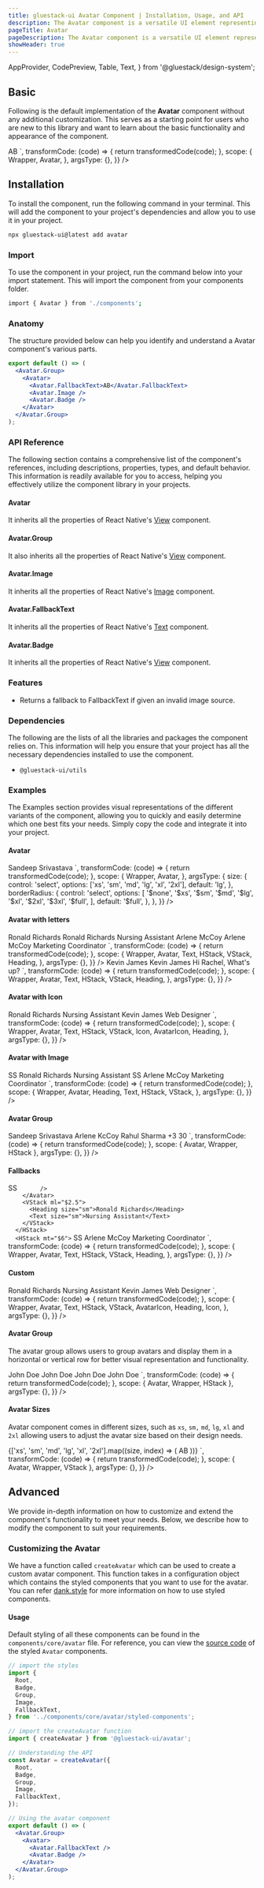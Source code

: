 ```yaml
---
title: gluestack-ui Avatar Component | Installation, Usage, and API
description: The Avatar component is a versatile UI element representing a user with profile pictures, initials, or a fallback icon. It adds a personal touch to the user interface, making it more engaging.
pageTitle: Avatar
pageDescription: The Avatar component is a versatile UI element representing a user with profile pictures, initials, or a fallback icon. It adds a personal touch to the user interface, making it more engaging.
showHeader: true
---
```



<Meta title="components/Media And Icons/Avatar" />

  AppProvider,
  CodePreview,
  Table,
  Text,
} from '@gluestack/design-system';


## Basic

Following is the default implementation of the **Avatar** component without any additional customization. This serves as a starting point for users who are new to this library and want to learn about the basic functionality and appearance of the component.

<AppProvider>
  <CodePreview
    showComponentRenderer={true}
    showArgsController={false}
    metaData={{
      code: `
<Avatar size="md">
  <Avatar.FallbackText>AB</Avatar.FallbackText>
  <Avatar.Image
    source={{
      uri: 'https://images.unsplash.com/photo-1494790108377-be9c29b29330?ixlib=rb-1.2.1&ixid=MnwxMjA3fDB8MHxwaG90by1wYWdlfHx8fGVufDB8fHx8&auto=format&fit=crop&w=687&q=80',
    }}
  />
  <Avatar.Badge />
</Avatar>
`,
      transformCode: (code) => {
        return transformedCode(code);
      },
      scope: {
        Wrapper,
        Avatar,
      },
      argsType: {},
    }}
  />
</AppProvider>

## Installation

To install the component, run the following command in your terminal. This will add the component to your project's dependencies and allow you to use it in your project.

```bash
npx gluestack-ui@latest add avatar
```

### Import

To use the component in your project, run the command below into your import statement. This will import the component from your components folder.

```bash
import { Avatar } from './components';
```

### Anatomy

The structure provided below can help you identify and understand a Avatar component's various parts.

```jsx
export default () => (
  <Avatar.Group>
    <Avatar>
      <Avatar.FallbackText>AB</Avatar.FallbackText>
      <Avatar.Image />
      <Avatar.Badge />
    </Avatar>
  </Avatar.Group>
);
```

### API Reference

The following section contains a comprehensive list of the component's references, including descriptions, properties, types, and default behavior. This information is readily available for you to access, helping you effectively utilize the component library in your projects.

#### Avatar

It inherits all the properties of React Native's [View](https://reactnative.dev/docs/view#props) component.

#### Avatar.Group

It also inherits all the properties of React Native's [View](https://reactnative.dev/docs/view#props) component.

#### Avatar.Image

It inherits all the properties of React Native's [Image](https://reactnative.dev/docs/image#props) component.

#### Avatar.FallbackText

It inherits all the properties of React Native's [Text](https://reactnative.dev/docs/text#props) component.

#### Avatar.Badge

It inherits all the properties of React Native's [View](https://reactnative.dev/docs/view#props) component.

### Features

- Returns a fallback to FallbackText if given an invalid image source.

### Dependencies

The following are the lists of all the libraries and packages the component relies on. This information will help you ensure that your project has all the necessary dependencies installed to use the component.

- `@gluestack-ui/utils`

### Examples

The Examples section provides visual representations of the different variants of the component, allowing you to quickly and easily determine which one best fits your needs. Simply copy the code and integrate it into your project.

#### Avatar

<AppProvider>
  <CodePreview
    showComponentRenderer={true}
    showArgsController={true}
    metaData={{
      code: `
        <Avatar bgColor='$amber600' {...props}>
          <Avatar.FallbackText>Sandeep Srivastava</Avatar.FallbackText>
          <Avatar.Badge />
        </Avatar>
`,
      transformCode: (code) => {
        return transformedCode(code);
      },
      scope: {
        Wrapper,
        Avatar,
      },
      argsType: {
        size: {
          control: 'select',
          options: ['xs', 'sm', 'md', 'lg', 'xl', '2xl'],
          default: 'lg',
        },
        borderRadius: {
          control: 'select',
          options: [
            '$none',
            '$xs',
            '$sm',
            '$md',
            '$lg',
            '$xl',
            '$2xl',
            '$3xl',
            '$full',
          ],
          default: '$full',
        },
      },
    }}
  />
</AppProvider>

#### Avatar with letters

<AppProvider>
  <CodePreview
    showComponentRenderer={true}
    showArgsController={false}
    metaData={{
      code: `
    <VStack space="md">
        <HStack space="md">
            <Avatar size="md" bgColor="$indigo600"  >
              <Avatar.FallbackText>Ronald Richards</Avatar.FallbackText>
              <Avatar.Badge />
            </Avatar>
          <VStack  >
             <Heading size="sm">Ronald Richards</Heading>
             <Text size="sm">Nursing Assistant</Text>
          </VStack>
      </HStack>
      <HStack space="md">
        <Avatar size="md" bgColor="$orange600" >
            <Avatar.FallbackText>Arlene McCoy</Avatar.FallbackText>
        </Avatar>
        <VStack  >
            <Heading size="sm">Arlene McCoy</Heading>
            <Text size="sm">Marketing Coordinator</Text>
        </VStack>
     </HStack>
    </VStack>
`,
      transformCode: (code) => {
        return transformedCode(code);
      },
      scope: {
        Wrapper,
        Avatar,
        Text,
        HStack,
        VStack,
        Heading,
      },
      argsType: {},
    }}
  />
</AppProvider>

<AppProvider>
  <CodePreview
    showComponentRenderer={true}
    showArgsController={false}
    metaData={{
      code: `
      <HStack space="md">
          <Avatar size="md" bgColor="$indigo600" >
             <Avatar.FallbackText>Kevin James</Avatar.FallbackText>
             <Avatar.Badge />
          </Avatar>
        <VStack >
          <Heading size="sm">Kevin James</Heading>
          <Text size="sm">Hi Rachel, What's up?</Text>
        </VStack>
      </HStack>
`,
      transformCode: (code) => {
        return transformedCode(code);
      },
      scope: {
        Wrapper,
        Avatar,
        Text,
        HStack,
        VStack,
        Heading,
      },
      argsType: {},
    }}
  />
</AppProvider>

#### Avatar with Icon

<AppProvider>
  <CodePreview
    showComponentRenderer={true}
    showArgsController={false}
    metaData={{
      code: `
    <VStack>
        <HStack mt="$6">
          <Avatar size="md" bgColor="$indigo600" >
            <AvatarIcon color="$white" />
          </Avatar>
          <VStack ml="$2.5">
            <Heading size="sm">Ronald Richards</Heading>
            <Text size="sm">Nursing Assistant</Text>
          </VStack>
        </HStack>
        <HStack mt="$6">
            <Avatar size="md" bgColor="$pink600" >
              <AvatarIcon color="$white"/>
            </Avatar>
            <VStack ml="$2.5">
              <Heading size="sm">Kevin James</Heading>
              <Text size="sm">Web Designer</Text>
            </VStack>
      </HStack>
    </VStack>
`,
      transformCode: (code) => {
        return transformedCode(code);
      },
      scope: {
        Wrapper,
        Avatar,
        Text,
        HStack,
        VStack,
        Icon,
        AvatarIcon,
        Heading,
      },
      argsType: {},
    }}
  />
</AppProvider>

#### Avatar with Image

<AppProvider>
  <CodePreview
    showComponentRenderer={true}
    showArgsController={false}
    metaData={{
      code: `
      <VStack >
        <HStack mt="$6">
          <Avatar size="md">
              <Avatar.FallbackText>SS</Avatar.FallbackText>
              <Avatar.Image
                source={{
                  uri: 'https://s3-alpha-sig.figma.com/img/10ee/01fc/f8523bf9366a9eee9e21a1e142c59143?Expires=1682294400&Signature=WP9baFHcLYQsZlOq7BtaalYICNWVfb3ycRwFXkQQOnPechB7-XbXX9I1HxOJ5kgSBDZQPapRu0wTPCizG9hFUYy9KRTJ4H1rY20Ukjk4YkZZglHsHUP6~hrsN9JqfTj0oHRj~GVbnJhfzGmoQinXb1jjDossFuoVwV448CR-Kia2SHcP8a3AH6T9BZdc6R2HakoWtgsTvH4fdVt8nrUfMg5mG8queXJitKsKxTD-9xFEqV6M36Z~oQGaJb1CiNh6QdK92YBYeNyN~9ZEinGwAKBigdrvDYKujgf45JZ2KI04wviwz1Y8VUoZKkkArD1ZqOrnBEnmw2pAVzAk54PMuw__&Key-Pair-Id=APKAQ4GOSFWCVNEHN3O4',
                }}
              />
          </Avatar>
          <VStack ml="$2.5">
              <Heading size="sm">Ronald Richards</Heading>
              <Text size="sm">Nursing Assistant</Text>
          </VStack>
       </HStack>
        <HStack mt="$6">
            <Avatar size="md">
               <Avatar.FallbackText>SS</Avatar.FallbackText>
               <Avatar.Image
                  source={{
                    uri: 'https://s3-alpha-sig.figma.com/img/5a73/a649/ccc3a087ee11423958009190f4903ccd?Expires=1682294400&Signature=FQLImLFsBLPAmeLskNniDAYl8o0mH4LZxUxVIN5AOzmBt48HgNKPkT194mlYApMR0IqYCSJ4NwZB~cYE67a9dGNoYc2AshqCIvmpBCT6sRidWHQ3iLeoknj-OcHs6mUx352fHLzytXa7eCSBdl8-upRTa4HJBzAA0LNXGUeHBHhT9JwdpXltDttT4JkDV3exqhwZzP5qiBKsz5ukpR1XcY6YyqfClJ-Nbbv4PfiwhW5jda7BlYZy4JIfyLK5Gmr8IpU0X~nYuMtMGYgQQMgG2qGcCUzWTCfIKDNsykl-5agIhfL9ItTwCZ-wZ~AjORC-BoKJPDGn4aj49o6PgepXnQ__&Key-Pair-Id=APKAQ4GOSFWCVNEHN3O4',
                  }}
               />
             </Avatar>
            <VStack ml="$2.5">
              <Heading size="sm">Arlene McCoy</Heading>
              <Text size="sm">Marketing Coordinator</Text>
           </VStack>
       </HStack>
    </VStack>
`,
      transformCode: (code) => {
        return transformedCode(code);
      },
      scope: {
        Wrapper,
        Avatar,
        Heading,
        Text,
        HStack,
        VStack,
      },
      argsType: {},
    }}
  />
</AppProvider>

#### Avatar Group

<AppProvider>
  <CodePreview
    showComponentRenderer={true}
    showArgsController={false}
    metaData={{
      code: `
    <HStack
       space="md"
       h="100%"
       justifyContent="center"
       alignItems="center">
        <Avatar.Group isVertical={true}>
           <Avatar size="lg" bgColor="$emerald600" borderColor="white" borderWidth="$2">
            <Avatar.FallbackText>Sandeep Srivastava</Avatar.FallbackText>  
          </Avatar>
          <Avatar size="lg" bgColor="$cyan600" borderColor="white" borderWidth="$2">
            <Avatar.FallbackText>Arlene KcCoy</Avatar.FallbackText>
          </Avatar>
          <Avatar size="lg" bgColor="$indigo600" borderColor="white" borderWidth="$2">
            <Avatar.FallbackText>Rahul Sharma </Avatar.FallbackText>
          </Avatar>
          <Avatar size="lg" bgColor="$gray600" borderColor="white" borderWidth="$2">
            <Avatar.FallbackText>+3 30</Avatar.FallbackText>
          </Avatar>
        </Avatar.Group>
    </HStack>
`,
      transformCode: (code) => {
        return transformedCode(code);
      },
      scope: { Avatar, Wrapper, HStack },
      argsType: {},
    }}
  />
</AppProvider>

#### Fallbacks

<AppProvider>
  <CodePreview
    showComponentRenderer={true}
    showArgsController={false}
    metaData={{
      code: `
      <VStack>
 <HStack mt="$6">
 <Avatar size="md" >
          <Avatar.FallbackText>SS</Avatar.FallbackText>
          <Avatar.Image
            source={{
              uri: 'https://s3-alpha-sig.figma.com/img/676f/d03b/c1e2df2fe730693640e5cdb93ba3c032?Expires=1682294400&Signature=ny9JJ7KZEHjZq25PyIhVjMwUbXV5njg~9kQG5ARKi-Dg4-yrIlg63SrZ5SNiiJ6rKm8HjmVq1ltgrTWwylOc3kvPppCDNdpaj7ZTrSLjkFEFXQEd3xiM4xPT3389vu7vd18nLueRL0gHODwnvpe0Mo6Hzrg~2Y2lySKJ04g-kJNSMW2-l9rQo8On~p4BL4c2w7YwztrZyVZsw6WyqR77S6GWdRGYMy819GuT-s2OZuKgaj9klwxbblwqmhdf1a5C9MyGuMhyoxs1LzaiFYhLlGlGOoMCg~7x6NVyQMIXnSl87tJrn4nZY5CbzjvIxt~gAtHkviHMSLdeMxOMBiyCKw__&Key-Pair-Id=APKAQ4GOSFWCVNEHN3O4',
            }
            }
            
          />
        </Avatar>
        <VStack ml="$2.5">
          <Heading size="sm">Ronald Richards</Heading>
          <Text size="sm">Nursing Assistant</Text>
        </VStack>
      </HStack>
      <HStack mt="$6">
 <Avatar size="md" >
          <Avatar.FallbackText>SS</Avatar.FallbackText>
          <Avatar.Image
            source={{
              uri: 'https://s3-alpha-sig.figma.com/img/676f/d03b/c1e2df2fe730693640e5cdb93ba3c032?Expires=1682294400&Signature=ny9JJ7KZEHjZq25PyIhVjMwUbXV5njg~9kQG5ARKi-Dg4-yrIlg63SrZ5SNiiJ6rKm8HjmVq1ltgrTWwylOc3kvPppCDNdpaj7ZTrSLjkFEFXQEd3xiM4xPT3389vu7vd18nLueRL0gHODwnvpe0Mo6Hzrg~2Y2lySKJ04g-kJNSMW2-l9rQo8On~p4BL4c2w7YwztrZyVZsw6WyqR77S6GWdRGYMy819GuT-s2OZuKgaj9klwxbblwqmhdf1a5C9MyGuMhyoxs1LzaiFYhLlGlGOoMCg~7x6NVyQMIXnSl87tJrn4nZY5CbzjvIxt~gAtHkviHMSLdeMxOMBiyCKw__&Key-Pair-Id=APKAQ4GOSFWCVNEHN3O4',
            }
            } 
          />
        </Avatar>
        <VStack ml="$2.5">
          <Heading size="sm">Arlene McCoy</Heading>
          <Text size="sm">Marketing Coordinator</Text>
        </VStack>
      </HStack>
      </VStack>
`,
      transformCode: (code) => {
        return transformedCode(code);
      },
      scope: {
        Wrapper,
        Avatar,
        Text,
        HStack,
        VStack,
        Heading,
      },
      argsType: {},
    }}
  />
</AppProvider>

#### Custom

<AppProvider>
  <CodePreview
    showComponentRenderer={true}
    showArgsController={false}
    metaData={{
      code: `
      <VStack >
 <HStack mt="$6">
 <Avatar size="md" bgColor="$indigo300" borderColor="$indigo600" borderWidth={2}>
 <AvatarIcon color="$indigo600"/>        
 </Avatar>
        <VStack  ml="$2.5">
          <Heading size="sm">Ronald Richards</Heading>
          <Text size="sm">Nursing Assistant</Text>
        </VStack>
      </HStack>
      <HStack  mt="$6">
 <Avatar size="md"  bgColor="$pink300" borderColor="$pink600" borderWidth={2}>
           <AvatarIcon color="$pink600"/>  
         </Avatar>
        <VStack  ml="$2.5">
          <Heading size="sm">Kevin James</Heading>
          <Text size="sm">Web Designer</Text>
        </VStack>
      </HStack>
      </VStack>
`,
      transformCode: (code) => {
        return transformedCode(code);
      },
      scope: {
        Wrapper,
        Avatar,
        Text,
        HStack,
        VStack,
        AvatarIcon,
        Heading,
        Icon,
      },
      argsType: {},
    }}
  />
</AppProvider>

#### Avatar Group

The avatar group allows users to group avatars and display them in a horizontal or vertical row for better visual representation and functionality.

<AppProvider>
  <CodePreview
    showComponentRenderer={true}
    showArgsController={false}
    metaData={{
      code: `
  <HStack space="md" h="100%" justifyContent="center" alignItems="center">
        <Avatar.Group>
          <Avatar size="md">
            <Avatar.FallbackText>John Doe</Avatar.FallbackText>
            <Avatar.Image
              source={{
                uri: 'https://images.unsplash.com/photo-1494790108377-be9c29b29330?ixlib=rb-1.2.1&ixid=MnwxMjA3fDB8MHxwaG90by1wYWdlfHx8fGVufDB8fHx8&auto=format&fit=crop&w=687&q=80',
              }}
            />
            <Avatar.Badge />
          </Avatar>
          <Avatar size="md">
            <Avatar.FallbackText>John Doe</Avatar.FallbackText>
            <Avatar.Image
              source={{
                uri: 'https://images.unsplash.com/photo-1603415526960-f7e0328c63b1?ixlib=rb-1.2.1&ixid=MnwxMjA3fDB8MHxwaG90by1wYWdlfHx8fGVufDB8fHx8&auto=format&fit=crop&w=1470&q=80',
              }}
            />
            <Avatar.Badge />
          </Avatar>
          <Avatar size="md">
            <Avatar.FallbackText>John Doe</Avatar.FallbackText>
            <Avatar.Image
              source={{
                uri: 'https://images.unsplash.com/photo-1614289371518-722f2615943d?ixlib=rb-1.2.1&ixid=MnwxMjA3fDB8MHxwaG90by1wYWdlfHx8fGVufDB8fHx8&auto=format&fit=crop&w=687&q=80',
              }}
            />
            <Avatar.Badge />
          </Avatar>
          <Avatar size="md">
            <Avatar.FallbackText>John Doe</Avatar.FallbackText>
            <Avatar.Image
              source={{
                uri: 'https://images.unsplash.com/photo-1607746882042-944635dfe10e?ixlib=rb-1.2.1&ixid=MnwxMjA3fDB8MHxwaG90by1wYWdlfHx8fGVufDB8fHx8&auto=format&fit=crop&w=1470&q=80',
              }}
            />
            <Avatar.Badge />
          </Avatar>
        </Avatar.Group>
      </HStack>
`,
      transformCode: (code) => {
        return transformedCode(code);
      },
      scope: { Avatar, Wrapper, HStack },
      argsType: {},
    }}
  />
</AppProvider>

#### Avatar Sizes

Avatar component comes in different sizes, such as `xs`, `sm,` `md`, `lg`, `xl` and `2xl` allowing users to adjust the avatar size based on their design needs.

<AppProvider>
  <CodePreview
    showComponentRenderer={true}
    showArgsController={false}
    metaData={{
      code: `
<VStack space="md" alignItems="center" h="100%" justifyContent="center">
  {['xs', 'sm', 'md', 'lg', 'xl', '2xl'].map((size, index) => (
    <Avatar size={size} key={index}>
      <Avatar.FallbackText>AB</Avatar.FallbackText>
      <Avatar.Image
        source={{
          uri: 'https://images.unsplash.com/photo-1494790108377-be9c29b29330?ixlib=rb-1.2.1&ixid=MnwxMjA3fDB8MHxwaG90by1wYWdlfHx8fGVufDB8fHx8&auto=format&fit=crop&w=687&q=80',
        }}
      />
      <Avatar.Badge />
    </Avatar>
  ))}
</VStack>
    `,
      transformCode: (code) => {
        return transformedCode(code);
      },
      scope: { Avatar, Wrapper, VStack },
      argsType: {},
    }}
  />
</AppProvider>

## Advanced

We provide in-depth information on how to customize and extend the component's functionality to meet your needs. Below, we describe how to modify the component to suit your requirements.

### Customizing the Avatar

We have a function called `createAvatar` which can be used to create a custom avatar component. This function takes in a configuration object which contains the styled components that you want to use for the avatar. You can refer [dank.style](https://dank.style/) for more information on how to use styled components.

#### Usage

Default styling of all these components can be found in the `components/core/avatar` file. For reference, you can view the [source code](https://github.com/gluestack/gluestack-ui/blob/development/example/storybook/src/components/Button/index.tsx) of the styled `Avatar` components.

```jsx
// import the styles
import {
  Root,
  Badge,
  Group,
  Image,
  FallbackText,
} from '../components/core/avatar/styled-components';

// import the createAvatar function
import { createAvatar } from '@gluestack-ui/avatar';

// Understanding the API
const Avatar = createAvatar({
  Root,
  Badge,
  Group,
  Image,
  FallbackText,
});

// Using the avatar component
export default () => (
  <Avatar.Group>
    <Avatar>
      <Avatar.FallbackText />
      <Avatar.Badge />
    </Avatar>
  </Avatar.Group>
);
```
